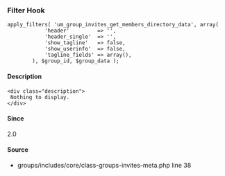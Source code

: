 
<UMBreadCrumb type="filter"/>

### Filter Hook    
    
```
apply_filters( 'um_group_invites_get_members_directory_data', array(
			'header'         => '',
			'header_single'  => '',
			'show_tagline'   => false,
			'show_userinfo'  => false,
			'tagline_fields' => array(),
		), $group_id, $group_data );
```

#### Description
    <div class="description">
     Nothing to display.
    </div>

#### Since
<div class="description">
2.0
</div>

#### Source
  - <Link href="https://github.com/ultimatemember/groups/tree/2.3.0/includes/core/class--invites-meta.php#L38">groups/includes/core/class-groups-invites-meta.php</Link> <Link href="https://github.com/ultimatemember/groups/tree/2.3.0/includes/core/class--invites-meta.php#L38">line 38</Link>

